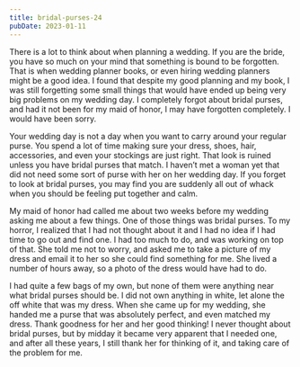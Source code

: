 ```yaml
---
title: bridal-purses-24
pubDate: 2023-01-11
---
```


There is a lot to think about when planning a wedding. If you are the bride, you have so much on your mind that something is bound to be forgotten. That is when wedding planner books, or even hiring wedding planners might be a good idea. I found that despite my good planning and my book, I was still forgetting some small things that would have ended up being very big problems on my wedding day. I completely forgot about bridal purses, and had it not been for my maid of honor, I may have forgotten completely. I would have been sorry.

Your wedding day is not a day when you want to carry around your regular purse. You spend a lot of time making sure your dress, shoes, hair, accessories, and even your stockings are just right. That look is ruined unless you have bridal purses that match. I haven’t met a woman yet that did not need some sort of purse with her on her wedding day. If you forget to look at bridal purses, you may find you are suddenly all out of whack when you should be feeling put together and calm.

My maid of honor had called me about two weeks before my wedding asking me about a few things. One of those things was bridal purses. To my horror, I realized that I had not thought about it and I had no idea if I had time to go out and find one. I had too much to do, and was working on top of that. She told me not to worry, and asked me to take a picture of my dress and email it to her so she could find something for me. She lived a number of hours away, so a photo of the dress would have had to do.

I had quite a few bags of my own, but none of them were anything near what bridal purses should be. I did not own anything in white, let alone the off white that was my dress. When she came up for my wedding, she handed me a purse that was absolutely perfect, and even matched my dress. Thank goodness for her and her good thinking! I never thought about bridal purses, but by midday it became very apparent that I needed one, and after all these years, I still thank her for thinking of it, and taking care of the problem for me.